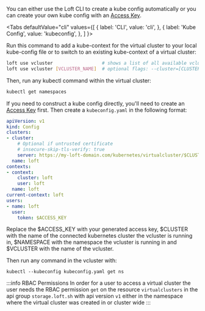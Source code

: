 
You can either use the Loft CLI to create a kube config automatically or you can create your own kube config with an [Access Key](../../auth/access-keys.mdx).

<Tabs defaultValue="cli"
    values={[
        { label: 'CLI', value: 'cli', },
        { label: 'Kube Config', value: 'kubeconfig', },
    ]
}>
<TabItem value="cli">

Run this command to add a kube-context for the virtual cluster to your local kube-config file or to switch to an existing kube-context of a virtual cluster:
```bash
loft use vcluster                  # shows a list of all available vclusters
loft use vcluster [VCLUSTER_NAME]  # optional flags: --cluster=[CLUSTER_NAME] --space [VCLUSTER_NAMESPACE]
```

Then, run any kubectl command within the virtual cluster:
```bash
kubectl get namespaces
```

</TabItem>
<TabItem value="kubeconfig">

If you need to construct a kube config directly, you'll need to create an [Access Key](../../auth/access-keys.mdx) first. Then create a `kubeconfig.yaml` in the following format:

```yaml
apiVersion: v1
kind: Config
clusters:
- cluster:    
    # Optional if untrusted certificate
    # insecure-skip-tls-verify: true
    server: https://my-loft-domain.com/kubernetes/virtualcluster/$CLUSTER/$NAMESPACE/$VCLUSTER
  name: loft
contexts:
- context:
    cluster: loft
    user: loft
  name: loft
current-context: loft
users:
- name: loft
  user:
    token: $ACCESS_KEY
```

Replace the $ACCESS_KEY with your generated access key, $CLUSTER with the name of the connected kubernetes cluster the vcluster is running in, $NAMESPACE with the namespace the vcluster is running in and $VCLUSTER with the name of the vcluster.

Then run any command in the vcluster with:
```
kubectl --kubeconfig kubeconfig.yaml get ns  
```
    
</TabItem>
</Tabs>

:::info RBAC Permissions
In order for a user to access a virtual cluster the user needs the RBAC permission `get` on the resource `virtualclusters` in the api group `storage.loft.sh` with api version `v1` either in the namespace where the virtual cluster was created in or cluster wide
:::